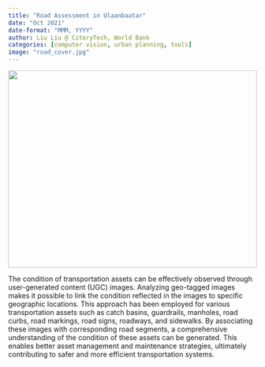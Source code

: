 ```yaml
---
title: "Road Assessment in Ulaanbaatar"
date: "Oct 2021"
date-format: "MMM, YYYY"
author: Liu Liu @ CitoryTech, World Bank
categories: [computer vision, urban planning, tools]
image: "road_cover.jpg"
---
```


<img src="road_cover.jpg" style="height: 400px; width: 100%; object-fit: cover;">

The condition of transportation assets can be effectively observed through user-generated content (UGC) images. Analyzing geo-tagged images makes it possible to link the condition reflected in the images to specific geographic locations. This approach has been employed for various transportation assets such as catch basins, guardrails, manholes, road curbs, road markings, road signs, roadways, and sidewalks. By associating these images with corresponding road segments, a comprehensive understanding of the condition of these assets can be generated. This enables better asset management and maintenance strategies, ultimately contributing to safer and more efficient transportation systems.